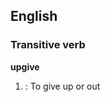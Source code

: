 ==English==

===Transitive verb===
{{rfc-trverb|Transitive verb}}
'''upgive'''

# {{obsolete}}: To give up or out